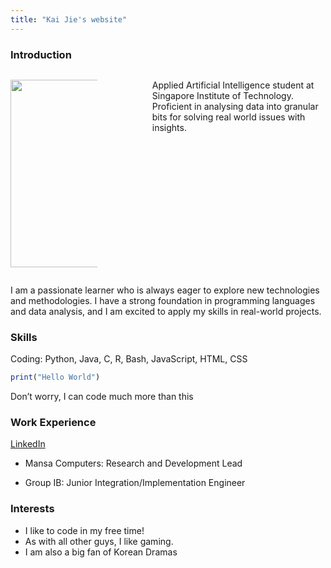 ```yaml
---
title: "Kai Jie's website"
---
```


### Introduction  
::::{.columns}
:::{.column width="30%"}
![](photo.jpg){width=300}  

:::
:::{.column width="10%"}
:::
:::{.column width="60%"}

Applied Artificial Intelligence student at Singapore Institute of Technology. Proficient in analysing data into granular bits for solving real world issues with insights.\
:::

::::
I am a passionate learner who is always eager to explore new technologies and methodologies. I have a strong foundation in programming languages and data analysis, and I am excited to apply my skills in real-world projects.



### Skills  
Coding: Python, Java, C, R, Bash, JavaScript, HTML, CSS
```r
print("Hello World")
```
Don't worry, I can code much more than this

### Work Experience  
[LinkedIn](https://www.linkedin.com/in/ng-kaijie/){target="_blank"} \

- Mansa Computers: Research and Development Lead \

- Group IB: Junior Integration/Implementation Engineer \

### Interests  
- I like to code in my free time! \
- As with all other guys, I like gaming. \
- I am also a big fan of Korean Dramas \

